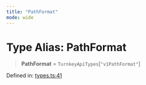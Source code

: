 ```yaml
---
title: "PathFormat"
mode: wide
---
```

  
# Type Alias: PathFormat

> **PathFormat** = `TurnkeyApiTypes`\[`"v1PathFormat"`\]

Defined in: [types.ts:41](https://github.com/tkhq/sdk/blob/d88b5e1f9a6cca8e54e61f8a127aa90fcebeaa2e/packages/sdk-react-native/src/types.ts#L41)
